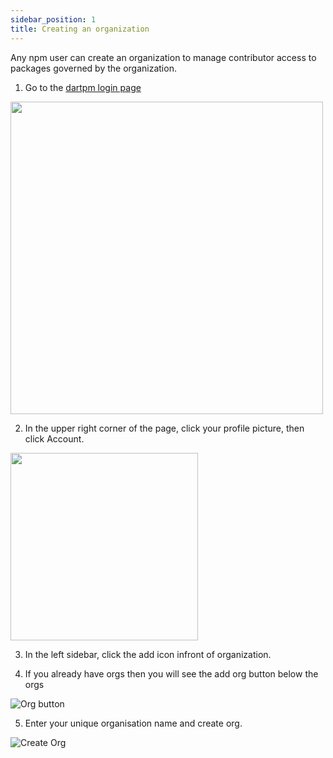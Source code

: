 ```yaml
---
sidebar_position: 1
title: Creating an organization
---
```



Any npm user can create an organization to manage contributor access to packages governed by the organization.

1. Go to the [dartpm login page](https://dartpm.com/login)

<img src={loginSignupImg} width="500"/>

2. In the upper right corner of the page, click your profile picture, then click Account.

<img src={accountDropdown} width="300"/>

3. In the left sidebar, click the add icon infront of organization.

4. If you already have orgs then you will see the add org button below the orgs

![Org button](./img/add-org-button.png)

5. Enter your unique organisation name and create org.

![Create Org](./img/create-org.png)
